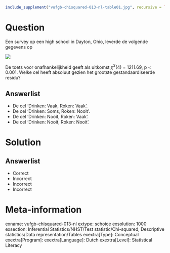 ```{r, echo = FALSE, results = "hide"}
include_supplement("vufgb-chisquared-013-nl-table01.jpg", recursive = TRUE)
```

Question
========
Een survey op een high school in Dayton, Ohio, leverde de volgende gegevens op

![](vufgb-chisquared-013-nl-table01.jpg)

De toets voor onafhankelijkheid geeft als uitkomst $\chi^{2}$(4) = 1211.69, p < 0.001. Welke cel heeft absoluut gezien het grootste gestandaardiseerde residu?
  
Answerlist
----------
* De cel ‘Drinken: Vaak, Roken: Vaak’.
* De cel ‘Drinken: Soms, Roken: Nooit’.
* De cel ‘Drinken: Nooit, Roken: Vaak’.
* De cel ‘Drinken: Nooit, Roken: Nooit’.

Solution
========

Answerlist
----------
* Correct
* Incorrect
* Incorrect
* Incorrect

Meta-information
================
exname: vufgb-chisquared-013-nl
extype: schoice
exsolution: 1000
exsection: Inferential Statistics/NHST/Test statistic/Chi-squared, Descriptive statistics/Data representation/Tables
exextra[Type]: Conceptual
exextra[Program]: 
exextra[Language]: Dutch
exextra[Level]: Statistical Literacy